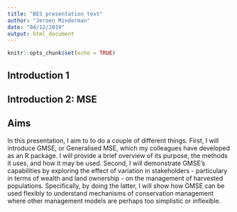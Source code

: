 ```yaml
---
title: "BES presentation text"
author: "Jeroen Minderman"
date: "04/12/2019"
output: html_document
---
```


```r
knitr::opts_chunk$set(echo = TRUE)
```

## Introduction 1

## Introduction 2: MSE




## Aims

In this presentation, I aim to to do a couple of different things. First, I will introduce GMSE, or Generalised MSE,
which my colleagues have developed as an R package. I will provide a brief overview of its purpose, the methods it uses,
and how it may be used. 
Second, I will demonstrate GMSE's capabilities by exploring the effect of variation in stakeholders - particulary in
terms of wealth and land ownership - on the management of harvested populations.
Specifically, by doing the latter, I will show how GMSE can be used flexibly to understand mechanisms of conservation
management where other management models are perhaps too simplistic or inflexible.

